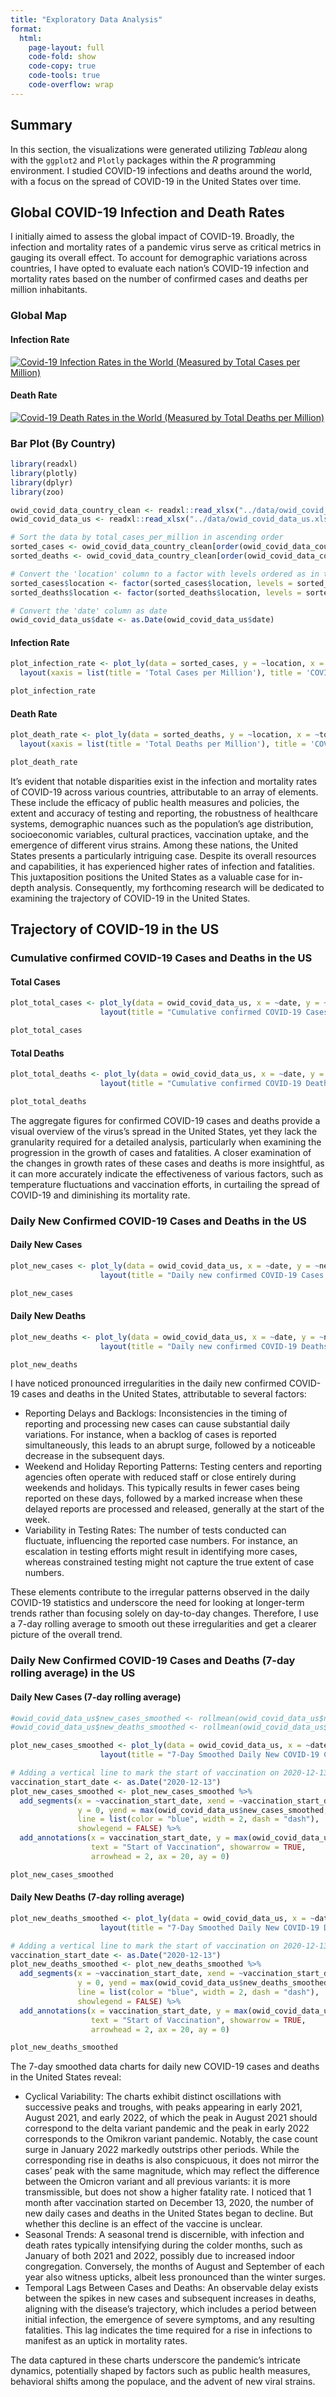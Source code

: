 ```yaml
---
title: "Exploratory Data Analysis"
format:
  html:
    page-layout: full
    code-fold: show
    code-copy: true
    code-tools: true
    code-overflow: wrap
---
```


## Summary

In this section, the visualizations were generated utilizing *Tableau* along with the `ggplot2` and `Plotly` packages within the *R* programming environment. I studied COVID-19 infections and deaths around the world, with a focus on the spread of COVID-19 in the United States over time.

## Global COVID-19 Infection and Death Rates

I initially aimed to assess the global impact of COVID-19. Broadly, the infection and mortality rates of a pandemic virus serve as critical metrics in gauging its overall effect. To account for demographic variations across countries, I have opted to evaluate each nation's COVID-19 infection and mortality rates based on the number of confirmed cases and deaths per million inhabitants.

### Global Map

#### Infection Rate

```{=html}
<div class='tableauPlaceholder' id='viz1701637165349' style='position: relative'>
    <noscript><a href='#'><img alt='Covid-19 Infection Rates in the World (Measured by Total Cases per Million)' 
    src='https://public.tableau.com/static/images/Gl/Global_Infection_Rates/Geospatial_Plot_Total_Cases_Per_Million/1_rss.png' 
    style='border: none'></a></noscript>
    <object class='tableauViz' style='display:none;'>
        <param name='host_url' value='https%3A%2F%2Fpublic.tableau.com%2F' /> 
        <param name='embed_code_version' value='3' /> 
        <param name='site_root' value='' />
        <param name='name' value='Global_Infection_Rates/Geospatial_Plot_Total_Cases_Per_Million' />
        <param name='tabs' value='no' />
        <param name='toolbar' value='yes' />
        <param name='static_image' value='https://public.tableau.com/static/images/Gl/Global_Infection_Rates/Geospatial_Plot_Total_Cases_Per_Million/1.png' /> 
        <param name='animate_transition' value='yes' />
        <param name='display_static_image' value='yes' />
        <param name='display_spinner' value='yes' />
        <param name='display_overlay' value='yes' />
        <param name='display_count' value='yes' />
        <param name='language' value='zh-CN' />
        <param name='filter' value='publish=yes' />
    </object>
</div>
<script type='text/javascript'>
    var divElement = document.getElementById('viz1701637165349');
    var vizElement = divElement.getElementsByTagName('object')[0];
    vizElement.style.width='100%';vizElement.style.height=(divElement.offsetWidth*0.75)+'px';
    var scriptElement = document.createElement('script');
    scriptElement.src = 'https://public.tableau.com/javascripts/api/viz_v1.js';
    vizElement.parentNode.insertBefore(scriptElement, vizElement);
</script>
```

#### Death Rate

```{=html}
<div class='tableauPlaceholder' id='viz1701644742127' style='position: relative'>
    <noscript><a href='#'><img alt='Covid-19 Death Rates in the World (Measured by Total Deaths per Million)' 
    src='https://public.tableau.com/static/images/To/Total_deaths_per_million_geo/Geospatial_Plot_Total_Deaths_Per_Million/1_rss.png' 
    style='border: none'></a></noscript>
    <object class='tableauViz'  style='display:none;'>
        <param name='host_url' value='https%3A%2F%2Fpublic.tableau.com%2F' /> 
        <param name='embed_code_version' value='3' /> 
        <param name='site_root' value='' />
        <param name='name' value='Total_deaths_per_million_geo/Geospatial_Plot_Total_Deaths_Per_Million' />
        <param name='tabs' value='no' />
        <param name='toolbar' value='yes' />
        <param name='static_image' value='https://public.tableau.com/static/images/To/Total_deaths_per_million_geo/Geospatial_Plot_Total_Deaths_Per_Million/1.png' /> 
        <param name='animate_transition' value='yes' />
        <param name='display_static_image' value='yes' />
        <param name='display_spinner' value='yes' />
        <param name='display_overlay' value='yes' />
        <param name='display_count' value='yes' />
        <param name='language' value='zh-CN' />
        <param name='filter' value='publish=yes' />
    </object>
</div>
<script type='text/javascript'>
    var divElement = document.getElementById('viz1701644742127');
    var vizElement = divElement.getElementsByTagName('object')[0];
    vizElement.style.width='100%';vizElement.style.height=(divElement.offsetWidth*0.75)+'px';
    var scriptElement = document.createElement('script');
    scriptElement.src = 'https://public.tableau.com/javascripts/api/viz_v1.js';
    vizElement.parentNode.insertBefore(scriptElement, vizElement);
</script>
```

### Bar Plot (By Country)

```r
library(readxl)
library(plotly)
library(dplyr)
library(zoo)
```

```r
owid_covid_data_country_clean <- readxl::read_xlsx("../data/owid_covid_data_country_clean.xlsx")
owid_covid_data_us <- readxl::read_xlsx("../data/owid_covid_data_us.xlsx")
```

```r
# Sort the data by total_cases_per_million in ascending order
sorted_cases <- owid_covid_data_country_clean[order(owid_covid_data_country_clean$total_cases_per_million),]
sorted_deaths <- owid_covid_data_country_clean[order(owid_covid_data_country_clean$total_deaths_per_million),]

# Convert the 'location' column to a factor with levels ordered as in the sorted data
sorted_cases$location <- factor(sorted_cases$location, levels = sorted_cases$location)
sorted_deaths$location <- factor(sorted_deaths$location, levels = sorted_deaths$location)

# Convert the 'date' column as date
owid_covid_data_us$date <- as.Date(owid_covid_data_us$date)
```

::: panel-tabset

#### Infection Rate

```r
plot_infection_rate <- plot_ly(data = sorted_cases, y = ~location, x = ~total_cases_per_million, type = 'bar', orientation = 'h', name = 'Total Cases per Million', height = 2000, marker = list(color = 'red')) %>%
  layout(xaxis = list(title = 'Total Cases per Million'), title = 'COVID-19 Total Cases Per Million by Country')

plot_infection_rate
```

#### Death Rate

```r
plot_death_rate <- plot_ly(data = sorted_deaths, y = ~location, x = ~total_deaths_per_million, type = 'bar', orientation = 'h', name = 'Total Deaths per Million', height = 2000, marker = list(color = 'green')) %>%
  layout(xaxis = list(title = 'Total Deaths per Million'), title = 'COVID-19 Total Deaths Per Million by Country')

plot_death_rate
```

:::

It's evident that notable disparities exist in the infection and mortality rates of COVID-19 across various countries, attributable to an array of elements. These include the efficacy of public health measures and policies, the extent and accuracy of testing and reporting, the robustness of healthcare systems, demographic nuances such as the population's age distribution, socioeconomic variables, cultural practices, vaccination uptake, and the emergence of different virus strains. Among these nations, the United States presents a particularly intriguing case. Despite its overall resources and capabilities, it has experienced higher rates of infection and fatalities. This juxtaposition positions the United States as a valuable case for in-depth analysis. Consequently, my forthcoming research will be dedicated to examining the trajectory of COVID-19 in the United States.

## Trajectory of COVID-19 in the US

### Cumulative confirmed COVID-19 Cases and Deaths in the US

::: panel-tabset

#### Total Cases
```r
plot_total_cases <- plot_ly(data = owid_covid_data_us, x = ~date, y = ~total_cases, type = 'scatter', mode = 'lines', name = 'Total Cases', line = list(color = 'red')) %>%
                    layout(title = "Cumulative confirmed COVID-19 Cases in the US", xaxis = list(title = "Date"), yaxis = list(title = "Total Cases"))

plot_total_cases
```

#### Total Deaths

```r
plot_total_deaths <- plot_ly(data = owid_covid_data_us, x = ~date, y = ~total_deaths, type = 'scatter', mode = 'lines', name = 'Total Deaths', line = list(color = 'green')) %>%
                    layout(title = "Cumulative confirmed COVID-19 Deaths in the US", xaxis = list(title = "Date"), yaxis = list(title = "Total Deaths"))

plot_total_deaths
```

:::

The aggregate figures for confirmed COVID-19 cases and deaths provide a visual overview of the virus's spread in the United States, yet they lack the granularity required for a detailed analysis, particularly when examining the progression in the growth of cases and fatalities. A closer examination of the changes in growth rates of these cases and deaths is more insightful, as it can more accurately indicate the effectiveness of various factors, such as temperature fluctuations and vaccination efforts, in curtailing the spread of COVID-19 and diminishing its mortality rate.

### Daily New Confirmed COVID-19 Cases and Deaths in the US

::: panel-tabset

#### Daily New Cases
```r
plot_new_cases <- plot_ly(data = owid_covid_data_us, x = ~date, y = ~new_cases, type = 'scatter', mode = 'lines', name = 'New Cases', line = list(color = 'red')) %>%
                    layout(title = "Daily new confirmed COVID-19 Cases in the US", xaxis = list(title = "Date"), yaxis = list(title = "New Cases"))

plot_new_cases
```

#### Daily New Deaths

```r
plot_new_deaths <- plot_ly(data = owid_covid_data_us, x = ~date, y = ~new_deaths, type = 'scatter', mode = 'lines', name = 'New Deaths', line = list(color = 'green')) %>%
                    layout(title = "Daily new confirmed COVID-19 Deaths in the US", xaxis = list(title = "Date"), yaxis = list(title = "New Deaths"))

plot_new_deaths
```

:::

I have noticed pronounced irregularities in the daily new confirmed COVID-19 cases and deaths in the United States, attributable to several factors:

- Reporting Delays and Backlogs: Inconsistencies in the timing of reporting and processing new cases can cause substantial daily variations. For instance, when a backlog of cases is reported simultaneously, this leads to an abrupt surge, followed by a noticeable decrease in the subsequent days.
- Weekend and Holiday Reporting Patterns: Testing centers and reporting agencies often operate with reduced staff or close entirely during weekends and holidays. This typically results in fewer cases being reported on these days, followed by a marked increase when these delayed reports are processed and released, generally at the start of the week.
- Variability in Testing Rates: The number of tests conducted can fluctuate, influencing the reported case numbers. For instance, an escalation in testing efforts might result in identifying more cases, whereas constrained testing might not capture the true extent of case numbers.

These elements contribute to the irregular patterns observed in the daily COVID-19 statistics and underscore the need for looking at longer-term trends rather than focusing solely on day-to-day changes. Therefore, I use a 7-day rolling average to smooth out these irregularities and get a clearer picture of the overall trend.

### Daily New Confirmed COVID-19 Cases and Deaths (7-day rolling average) in the US

::: panel-tabset

#### Daily New Cases (7-day rolling average)

```r
#owid_covid_data_us$new_cases_smoothed <- rollmean(owid_covid_data_us$new_cases, 7, fill = NA, align = "right")
#owid_covid_data_us$new_deaths_smoothed <- rollmean(owid_covid_data_us$new_deaths, 7, fill = NA, align = "right")
```

```r
plot_new_cases_smoothed <- plot_ly(data = owid_covid_data_us, x = ~date, y = ~new_cases_smoothed, type = 'scatter', mode = 'lines', name = '7-Day Smoothed New Cases', line = list(color = 'red')) %>%
                    layout(title = "7-Day Smoothed Daily New COVID-19 Cases in the US", xaxis = list(title = "Date"), yaxis = list(title = "New Cases (7-day rolling average)"))

# Adding a vertical line to mark the start of vaccination on 2020-12-13
vaccination_start_date <- as.Date("2020-12-13")
plot_new_cases_smoothed <- plot_new_cases_smoothed %>%
  add_segments(x = ~vaccination_start_date, xend = ~vaccination_start_date, 
               y = 0, yend = max(owid_covid_data_us$new_cases_smoothed, na.rm = TRUE),
               line = list(color = "blue", width = 2, dash = "dash"),
               showlegend = FALSE) %>%
  add_annotations(x = vaccination_start_date, y = max(owid_covid_data_us$new_cases_smoothed, na.rm = TRUE), 
                  text = "Start of Vaccination", showarrow = TRUE, 
                  arrowhead = 2, ax = 20, ay = 0)

plot_new_cases_smoothed
```

#### Daily New Deaths (7-day rolling average)

```r
plot_new_deaths_smoothed <- plot_ly(data = owid_covid_data_us, x = ~date, y = ~new_deaths_smoothed, type = 'scatter', mode = 'lines', name = '7-Day Smoothed New Deaths', line = list(color = 'green')) %>%
                    layout(title = "7-Day Smoothed Daily New COVID-19 Deaths in the US", xaxis = list(title = "Date"), yaxis = list(title = "New Deaths (7-day rolling average)"))

# Adding a vertical line to mark the start of vaccination on 2020-12-13
vaccination_start_date <- as.Date("2020-12-13")
plot_new_deaths_smoothed <- plot_new_deaths_smoothed %>%
  add_segments(x = ~vaccination_start_date, xend = ~vaccination_start_date, 
               y = 0, yend = max(owid_covid_data_us$new_deaths_smoothed, na.rm = TRUE),
               line = list(color = "blue", width = 2, dash = "dash"),
               showlegend = FALSE) %>%
  add_annotations(x = vaccination_start_date, y = max(owid_covid_data_us$new_deaths_smoothed, na.rm = TRUE), 
                  text = "Start of Vaccination", showarrow = TRUE, 
                  arrowhead = 2, ax = 20, ay = 0)

plot_new_deaths_smoothed
```

:::

The 7-day smoothed data charts for daily new COVID-19 cases and deaths in the United States reveal:

- Cyclical Variability: The charts exhibit distinct oscillations with successive peaks and troughs, with peaks appearing in early 2021, August 2021, and early 2022, of which the peak in August 2021 should correspond to the delta variant pandemic and the peak in early 2022 corresponds to the Omikron variant pandemic. Notably, the case count surge in January 2022 markedly outstrips other periods. While the corresponding rise in deaths is also conspicuous, it does not mirror the cases' peak with the same magnitude, which may reflect the difference between the Omicron variant and all previous variants: it is more transmissible, but does not show a higher fatality rate. I noticed that 1 month after vaccination started on December 13, 2020, the number of new daily cases and deaths in the United States began to decline. But whether this decline is an effect of the vaccine is unclear.
- Seasonal Trends: A seasonal trend is discernible, with infection and death rates typically intensifying during the colder months, such as January of both 2021 and 2022, possibly due to increased indoor congregation. Conversely, the months of August and September of each year also witness upticks, albeit less pronounced than the winter surges.
- Temporal Lags Between Cases and Deaths: An observable delay exists between the spikes in new cases and subsequent increases in deaths, aligning with the disease's trajectory, which includes a period between initial infection, the emergence of severe symptoms, and any resulting fatalities. This lag indicates the time required for a rise in infections to manifest as an uptick in mortality rates.

The data captured in these charts underscore the pandemic's intricate dynamics, potentially shaped by factors such as public health measures, behavioral shifts among the populace, and the advent of new viral strains.

